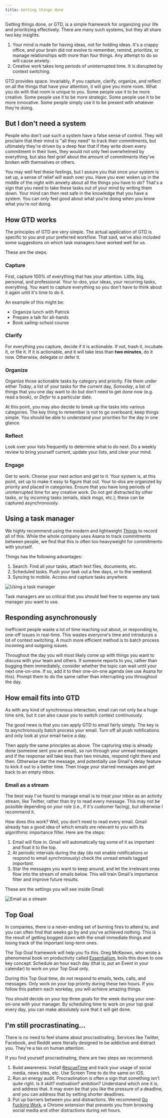 ```yaml
---
title: Getting things done
---
```



<Podcast code="2872528" />

Getting things done, or GTD, is a simple framework for organizing your life and prioritizing effectively. There are many such systems, but they all share two key insights.

1. Your mind is made for having ideas, not for holding ideas. It's a crappy office, and your brain did not evolve to remember, remind, prioritize, or manage relationships with more than four things. Any attempt to do so will cause anxiety.
2. Creative work takes long periods of uninterrupted time. It is disrupted by context switching.

GTD provides space. Invariably, if you capture, clarify, organize, and reflect on all the things that have your attention, it will give you more room. What you do with that room is unique to you. Some people use it to be more creative. Some people use it to be more strategic. Some people use it to be more innovative. Some people simply use it to be present with whatever they’re doing.

## But I don't need a system

People who don't use such a system have a false sense of control. They will proclaim that their mind is "all they need" to track their commitments, but ultimately they're driven by a deep fear that if they write down every commitment in their lives, they would not only feel overwhelmed by everything, but also feel grief about the amount of commitments they've broken with themselves or others.

You may well feel these feelings, but I assure you that once your system is set up, a sense of relief will wash over you. Have you ever woken up in the middle of the night with anxiety about all the things you have to do? That's a sign that you need to take these tasks out of your mind by writing them down. Your mind can then rest safe in the knowledge that you have a system. You can only feel good about what you’re doing when you know what you’re *not* doing.

## How GTD works

The principles of GTD are very simple. The actual application of GTD is specific to you and your preferred workflow. That said, we've also included some suggestions on which task managers have worked well for us.

These are the steps.

### Capture

First, capture 100% of everything that has your attention. Little, big, personal, and professional. Your to-dos, your ideas, your recurring tasks, everything. You want to capture everything so you don't have to think about it again until it's time to do it.

An example of this might be:

- Organize lunch with Patrick
- Prepare a talk for all-hands
- Book sailing-school course

### Clarify

For everything you capture, decide if it is actionable. If not, trash it, incubate it, or file it. If it is actionable, and it will take less than **two minutes**, do it now. Otherwise, delegate or defer it.

### Organize

Organize those actionable tasks by category and priority. File them under either *Today*, a list of your tasks for the current day, *Someday*, a list of things that you one day want to do but don’t need to get done now (e.g. read a book), or *Defer* to a particular date.

At this point, you may also decide to break up the tasks into various categories. The key thing to remember is not to go overboard; keep things simple. You should be able to understand your priorities for the day in one glance.

### Reflect

Look over your lists frequently to determine what to do next. Do a weekly review to bring yourself current, update your lists, and clear your mind.

### Engage

Get to work. Choose your next action and get to it. Your system is, at this point, set up to make it easy to figure that out. Your to-dos are organized by priority and placed in categories. Ensure that you have long periods of uninterrupted time for any creative work. Do not get distracted by other tasks, or by incoming tasks (emails, slack msgs, etc.); these can be captured asynchronously.

## Using a task manager

We highly recommend using the modern and lightweight [Things](https://culturedcode.com/things/) to record all of this. While the whole company uses Asana to track commitments between people, we find that this is often too heavyweight for commitments with yourself.

Things has the following advantages:

1. Search. Find all your tasks, attach text files, documents, etc.
2. Scheduled tasks. Push your task out a few days, or to the weekend.
3. Syncing to mobile. Access and capture tasks anywhere.

![Using a task manager](/chapters/getting-things-done/using-a-task-manager.png)

Task managers are so critical that you should feel free to expense any task manager you want to use.

## Responding asynchronously

Inefficient people waste a lot of time reaching out about, or responding to, one-off issues in real-time. This wastes everyone's time and introduces a lot of context switching. A much more efficient method is to batch process incoming and outgoing issues.

Throughout the day you will most likely come up with things you want to discuss with your team and others. If someone reports to you, rather than bugging them immediately, consider whether the topic can wait until your next one-on-one. If so, add it to their one-on-one agenda (we use Asana for this). Prompt them to do the same rather than interrupting you throughout the day.

## How email fits into GTD

As with any kind of synchronous interaction, email can not only be a huge time sink, but it can also cause you to switch context continuously.

The good news is that you can apply GTD to email fairly simply. The key is to asynchronously batch process your email. Turn off all push notifications and only look at your email twice a day.

Then apply the same principles as above. The capturing step is already done (someone sent you an email), so run through your unread messages and if the response will take less than two minutes, respond right there and then. Otherwise star the message, and potentially use Gmail's delay feature to kick it out to a better time. Then triage your starred messages and get back to an empty inbox.

### Email as a stream

The best way I've found to manage email is to treat your inbox as an activity stream, like Twitter, rather than try to read every message. This may not be possible depending on your role (i.e., if it's customer facing), but otherwise I recommend it.

How does this work? Well, you don't need to read every email. Gmail already has a good idea of which emails are relevant to you with its algorithmic importance filter. Here are the steps:

1. Email will flow in. Gmail will automatically tag some of it as important and float it to the top.
2. At periodic intervals during the day (do not enable notifications or respond to email synchronously) check the unread emails tagged *important*.
3. Star the messages you want to keep around, and let the irrelevant ones flow into the stream of emails below. This will train Gmail's importance filter and improve future results.

These are the settings you will see inside Gmail:

![Email as a stream](/chapters/getting-things-done/email-as-a-stream.png)

## Top Goal

In companies, there is a never-ending set of burning fires to attend to, and you can often find that weeks go by and you've achieved nothing. This is the result of getting bogged down with the small immediate things and losing track of the important long-term ones.

The Top Goal framework will help you fix this. Greg McKeown, who wrote a phenomenal book on productivity called [Essentialism](https://smile.amazon.com/Essentialism-Disciplined-Pursuit-Greg-McKeown/dp/0804137382/ref=sr_1_1?ie=UTF8&qid=1479153913&sr=8-1&keywords=essentialism), boils this down to one key concept: Schedule an hour each day (that is, put an Event in your calendar) to work on your Top Goal only.

During this Top Goal time, do not respond to emails, texts, calls, and messages. Only work on your top priority during these two hours. If you follow this pattern each workday, you will achieve amazing things.

You should decide on your top three goals for the week during your one-on-one with your manager. By scheduling time to work on your top goal every day, you can make absolutely sure that it will get done.

## I'm still procrastinating...

There is no need to feel shame about procrastinating. Services like Twitter, Facebook, and Reddit were literally designed to be addictive and distract you. They're a tax on human attention.

If you find yourself procrastinating, there are two steps we recommend:

1. Build awareness. Install [RescueTime](https://www.rescuetime.com/) and track your usage of social media, news sites, etc. Use Screen Time to do the same on iOS.
2. Run an energy audit. Procrastination is often a sign that something isn't quite right. Is it skill? motivation? ambition? Understand which one it is, and address that. It may even be that you like the pressure of a deadline, and you can address that by setting shorter deadlines.
3. Put up barriers between you and distractions. We recommend [Go Fucking Work](https://gofuckingwork.com/), a Chrome extension that prevents you from browsing social media and other distractions during set hours.